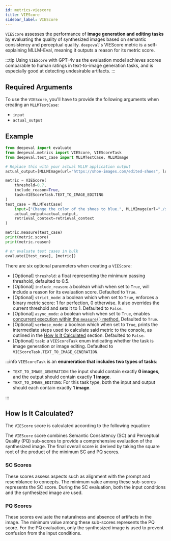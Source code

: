```yaml
---
id: metrics-viescore
title: VIEScore
sidebar_label: VIEScore
---
```



`VIEScore` assesses the performance of **image generation and editing tasks** by evaluating the quality of synthesized images based on semantic consistency and perceptual quality. `deepeval`'s VIEScore metric is a self-explaining MLLM-Eval, meaning it outputs a reason for its metric score.

:::tip
Using `VIEScore` with GPT-4v as the evaluation model achieves scores comparable to human ratings in text-to-image generation tasks, and is especially good at detecting undesirable artifacts.
:::

## Required Arguments

To use the `VIEScore`, you'll have to provide the following arguments when creating an `MLLMTestCase`:

- `input`
- `actual_output`

## Example

```python
from deepeval import evaluate
from deepeval.metrics import VIEScore, VIEScoreTask
from deepeval.test_case import MLLMTestCase, MLLMImage

# Replace this with your actual MLLM application output
actual_output=[MLLMImage(url="https://shoe-images.com/edited-shoes", local=False)]

metric = VIEScore(
    threshold=0.7,
    include_reason=True,
    task=VIEScoreTask.TEXT_TO_IMAGE_EDITING
)
test_case = MLLMTestCase(
    input=["Change the color of the shoes to blue.", MLLMImage(url="./shoes.png", local=True)],
    actual_output=actual_output,
    retrieval_context=retrieval_context
)

metric.measure(test_case)
print(metric.score)
print(metric.reason)

# or evaluate test cases in bulk
evaluate([test_case], [metric])
```

There are six optional parameters when creating a `VIEScore`:

- [Optional] `threshold`: a float representing the minimum passing threshold, defaulted to 0.5.
- [Optional] `include_reason`: a boolean which when set to `True`, will include a reason for its evaluation score. Defaulted to `True`.
- [Optional] `strict_mode`: a boolean which when set to `True`, enforces a binary metric score: 1 for perfection, 0 otherwise. It also overrides the current threshold and sets it to 1. Defaulted to `False`.
- [Optional] `async_mode`: a boolean which when set to `True`, enables [concurrent execution within the `measure()` method.](metrics-introduction#measuring-metrics-in-async) Defaulted to `True`.
- [Optional] `verbose_mode`: a boolean which when set to `True`, prints the intermediate steps used to calculate said metric to the console, as outlined in the [How Is It Calculated](#how-is-it-calculated) section. Defaulted to `False`.
- [Optional] `task`: a `VIEScoreTask` enum indicating whether the task is image generation or image editing. Defaulted to `VIEScoreTask.TEXT_TO_IMAGE_GENERATION`.

:::info
`VIEScoreTask` is an **enumeration that includes two types of tasks**:

- `TEXT_TO_IMAGE_GENERATION`: the input should contain exactly **0 images**, and the output should contain exactly **1 image**.
- `TEXT_TO_IMAGE_EDITING`: For this task type, both the input and output should each contain exactly **1 image**.

:::

## How Is It Calculated?

The `VIEScore` score is calculated according to the following equation:

<Equation formula="O = \sqrt{\text{min}(\alpha_1, \ldots, \alpha_i) \cdot \text{min}(\beta_1, \ldots, \beta_i)}" />

The `VIEScore` score combines Semantic Consistency (SC) and Perceptual Quality (PQ) sub-scores to provide a comprehensive evaluation of the synthesized image. The final overall score is derived by taking the square root of the product of the minimum SC and PQ scores.

### SC Scores

These scores assess aspects such as alignment with the prompt and resemblance to concepts. The minimum value among these sub-scores represents the SC score. During the SC evaluation, both the input conditions and the synthesized image are used.

### PQ Scores

These scores evaluate the naturalness and absence of artifacts in the image. The minimum value among these sub-scores represents the PQ score. For the PQ evaluation, only the synthesized image is used to prevent confusion from the input conditions.
